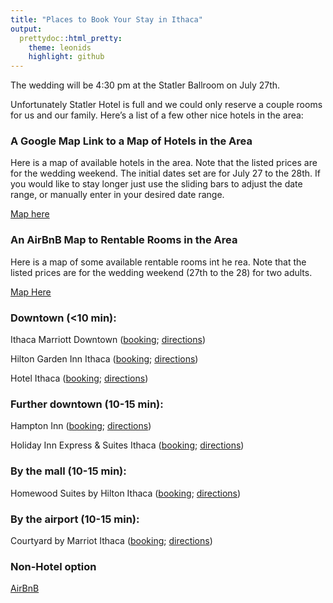 ```yaml
---
title: "Places to Book Your Stay in Ithaca"
output:
  prettydoc::html_pretty:
    theme: leonids
    highlight: github
---
```

The wedding will be 4:30 pm at the Statler Ballroom on July 27th.

Unfortunately Statler Hotel is full and we could only reserve a couple rooms for us and our family. Here's a list of a few other nice hotels in the area:  

### A Google Map Link to a Map of Hotels in the Area
Here is a map of available hotels in the area. Note that the listed prices are for the wedding weekend. The initial dates set are for July 27 to the 28th. If you would like to stay longer just use the sliding bars to adjust the date range, or manually enter in your desired date range.  


[Map here](https://www.google.com/travel/hotels/Ithaca?ap=SAEqVAoSCaK2UG9fMkVAETillNfxJFPAEhIJGiTo4EhARUAR4Ka5s-waU8AaKgobEQwmp0XvH1PAGV5tHChUOUVACYlum4UesulAGgYIkAcQ2gYlmplRQTABWqABCgUIrAIQACIDVVNEKhYKBwjjDxAHGBkSBwjjDxAHGBwYAyABigFUChIJorZQb18yRUAROKWU1_EkU8ASEgkaJOjgSEBFQBHgprmz7BpTwBoqChsRDCanRe8fU8AZXm0cKFQ5RUAJiW6bhR6y6UAaBgiQBxDaBiWamVFBmgEIEgZJdGhhY2GiARIKCC9tLzAzdl81EgZJdGhhY2GSAQIgAQ&g2lb=4181926%2C4208993%2C4209588%2C4223281%2C4225904%2C4207631%2C4220469%2C4226108%2C4226112&hl=en&gl=us&un=0&q=hotel%20ithaca&rp=OAFAAA&ictx=1&sa=X&ved=0ahUKEwi1x_OomOLfAhXiSt8KHUpuC0IQtgMIfA&hrf=CgUIrAIQACIDVVNEKhYKBwjjDxAHGBsSBwjjDxAHGBwYASABigFUChIJorZQb18yRUAROKWU1_EkU8ASEgkaJOjgSEBFQBHgprmz7BpTwBoqChsRDCanRe8fU8AZXm0cKFQ5RUAJiW6bhR6y6UAaBgiQBxDaBiWamVFBmgEIEgZJdGhhY2GiARIKCC9tLzAzdl81EgZJdGhhY2GSAQIgAQ&tcfs=EiwKCC9tLzAzdl81EgZJdGhhY2EaGAoKMjAxOS0wNy0yNxIKMjAxOS0wNy0yOCIYCgoyMDE5LTA3LTI3EgoyMDE5LTA3LTI4UgA)  

### An AirBnB Map to Rentable Rooms in the Area
Here is a map of some available rentable rooms int he rea. Note that the listed prices are for the wedding weekend (27th to the 28) for two adults.  


[Map Here](https://www.airbnb.com/s/Ithaca--NY--United-States/homes?refinement_paths%5B%5D=%2Fhomes&checkin=2019-07-27&adults=2&children=0&infants=0&place_id=ChIJ94iv4IKB0IkRdM5upWgn5Qo&query=Ithaca%2C%20NY%2C%20United%20States&click_referer=t%3ASEE_ALL%7Csid%3Ac3219e46-7399-496b-aedc-945fa8d8c5cb%7Cst%3ALANDING_PAGE_MARQUEE&allow_override%5B%5D=&checkout=2019-07-28&s_tag=RaLETA6n)  


### Downtown (<10 min):  
Ithaca Marriott Downtown ([booking](https://www.reservations.com/hotel/ithaca-marriott-downtown-on-the-commons-ithaca-ny?rmcid=dsa&gclid=EAIaIQobChMIjKL_h9fX3wIVhB-GCh0SDwdyEAAYAiAAEgLW__D_BwE); [directions](https://www.google.com/maps/dir/Ithaca+Marriott+Downtown+on+the+Commons,+120+S+Aurora+St,+Ithaca,+NY+14850/Statler+Dr,+Ithaca,+NY+14853/@42.4418673,-76.4903548,16z/data=!3m1!4b1!4m14!4m13!1m5!1m1!1s0x89d0819b9e61d8c5:0x491c811d04871d56!2m2!1d-76.495525!2d42.438972!1m5!1m1!1s0x89d0818b734b4fbf:0x19e517804b10dd40!2m2!1d-76.4815864!2d42.4458011!3e0))

Hilton Garden Inn Ithaca ([booking](http://www.guestreservations.com/hilton-garden-inn-ithaca/booking?gclid=EAIaIQobChMI6fTd49bX3wIVjbbICh25pQlJEAAYAiAAEgJvRPD_BwE); [directions](https://www.google.com/maps/dir/Hilton+Garden+Inn+Ithaca,+East+Seneca+Street,+Ithaca,+NY/Statler+Dr,+Ithaca,+NY+14853/@42.4438289,-76.4991278,15z/data=!3m1!4b1!4m14!4m13!1m5!1m1!1s0x89d0819c97f6b33f:0x698a65e058656089!2m2!1d-76.4973132!2d42.4407115!1m5!1m1!1s0x89d0818b734b4fbf:0x19e517804b10dd40!2m2!1d-76.4815864!2d42.4458011!3e0))

Hotel Ithaca ([booking](http://www.guestreservations.com/hotel-ithaca/booking?gclid=EAIaIQobChMIpOz-0tfX3wIVRksNCh24rAlfEAAYASAAEgKT7vD_BwE); [directions](https://www.google.com/maps/dir/The+Hotel+Ithaca,+222+S+Cayuga+St,+Ithaca,+NY+14850/Statler+Dr,+Ithaca,+NY+14853/@42.4416546,-76.5051786,14z/data=!3m1!4b1!4m14!4m13!1m5!1m1!1s0x89d0819c3470b25f:0x19658260249e7c93!2m2!1d-76.4991141!2d42.4375998!1m5!1m1!1s0x89d0818b734b4fbf:0x19e517804b10dd40!2m2!1d-76.4815864!2d42.4458011!3e0))

### Further downtown (10-15 min):  
Hampton Inn ([booking](http://www.guestreservations.com/hampton-inn-ithaca/booking?gclid=EAIaIQobChMI4rrZjNjX3wIVw2SGCh0SEwhAEAAYAiAAEgIonfD_BwE); [directions](https://www.google.com/maps/dir/Hampton+Inn+Ithaca,+Elmira+Road,+Ithaca,+NY/Statler+Dr,+Ithaca,+NY+14853/@42.4356499,-76.5123588,14z/data=!3m1!4b1!4m14!4m13!1m5!1m1!1s0x89d0810fefda4879:0x78ba86e30740a0c5!2m2!1d-76.5132424!2d42.4248629!1m5!1m1!1s0x89d0818b734b4fbf:0x19e517804b10dd40!2m2!1d-76.4815864!2d42.4458011!3e0))  

Holiday Inn Express & Suites Ithaca ([booking](https://www.ihg.com/holidayinnexpress/hotels/us/en/ithaca/ithex/hoteldetail?qDest=Ithaca,%19NY,%20United%20States&qCiD=5&qCoD=6&qCiMy=02019&qCoMy=02019&qAdlt=1&qChld=0&qRms=1&qWch=0&qSmP=1&qIta=99504425&glat=SEAR&setPMCookies=true&qRtP=6CBARC&qAkamaiCC=US&srb_u=1&qRad=30&qRdU=mi&presentationViewType=null&qBrs=re.ic.in.vn.cp.vx.hi.ex.rs.cv.sb.cw.ma.ul.ki.va); [directions](https://www.google.com/maps/dir/Holiday+Inn+Express+%26+Suites+Ithaca,+371+Elmira+Rd,+Ithaca,+NY+14850/The+Statler+Hotel,+Statler+Drive,+Ithaca,+NY/@42.4366849,-76.5176133,14z/data=!3m1!4b1!4m14!4m13!1m5!1m1!1s0x89d0811b9885e527:0x25065a416a320391!2m2!1d-76.5176399!2d42.4212134!1m5!1m1!1s0x89d0818b0848a40f:0x14dd1f9150f89ebd!2m2!1d-76.48231!2d42.446388!3e0))  

### By the mall (10-15 min):  
Homewood Suites by Hilton Ithaca ([booking](http://www.guestreservations.com/homewood-suites-by-hilton-ithaca/booking?gclid=EAIaIQobChMI3Kj_p9jX3wIVyh6GCh0hnw3MEAAYAiAAEgK79vD_BwE); [directions](https://www.google.com/maps/dir/Homewood+Suites+by+Hilton+Ithaca,+Cinema+Drive,+Ithaca,+NY/Statler+Dr,+Ithaca,+NY+14853/@42.4621902,-76.4900091,14z/data=!3m1!4b1!4m14!4m13!1m5!1m1!1s0x89d082677b8b620b:0x382984b24cb776d2!2m2!1d-76.4792714!2d42.4804354!1m5!1m1!1s0x89d0818b734b4fbf:0x19e517804b10dd40!2m2!1d-76.4815864!2d42.4458011!3e0))  

### By the airport (10-15 min):  
Courtyard by Marriot Ithaca ([booking](https://www.reservations.com/hotel/courtyard-by-marriott-ithaca-lansing?rmcid=dsa&gclid=EAIaIQobChMI6fby3djX3wIVAVuGCh3hhQRAEAAYAiAAEgJw5_D_BwE); [directions](https://www.google.com/maps/dir/Courtyard+by+Marriott+Ithaca+Airport%2FUniversity,+29+Thornwood+Dr,+Ithaca,+NY+14850/Statler+Dr,+Ithaca,+NY+14853/@42.4651982,-76.4803918,13z/data=!3m1!4b1!4m14!4m13!1m5!1m1!1s0x89d0827e6a873b99:0x89578d38567d9039!2m2!1d-76.4652659!2d42.4833222!1m5!1m1!1s0x89d0818b734b4fbf:0x19e517804b10dd40!2m2!1d-76.4815864!2d42.4458011!3e0))

### Non-Hotel option
[AirBnB](https://www.airbnb.com/a/?af=43720035&c=.pi0.pk25650614176_233093750306_c_12026460346&sem_position=1t1&sem_target=aud-428713872427:kwd-12026460346&location_of_interest=&location_physical=9008356&ghost=true&gclid=Cj0KCQiA68bhBRCKARIsABYUGifdcqVpnq1x6DxQWtenkC2irWNERLy18-LV9wllyRkMss5pJkyUVX4aAg16EALw_wcB)


